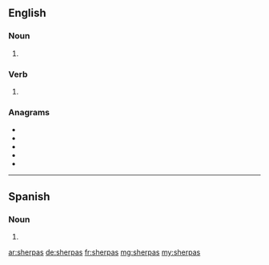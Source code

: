 ==English==

===Noun===
{{head|en|noun plural form}}

# {{plural of|sherpa|lang=en}}

===Verb===
{{head|en|verb form}}

# {{en-third-person singular of|sherpa}}

===Anagrams===
* {{l|en|pashers}}
* {{l|en|phasers}}
* {{l|en|phrases}}
* {{l|en|seraphs}}
* {{l|en|shapers}}
----
==Spanish==

===Noun===
{{head|es|noun form}}

# {{plural of|sherpa|lang=es}}

[[ar:sherpas]]
[[de:sherpas]]
[[fr:sherpas]]
[[mg:sherpas]]
[[my:sherpas]]